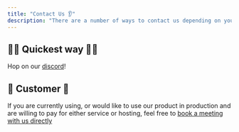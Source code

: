 ```yaml
---
title: "Contact Us 👂"
description: "There are a number of ways to contact us depending on your needs"
---
```


## 🏃‍♀️ Quickest way 🏃‍♀️

Hop on our [discord](https://discord.gg/qaFf7S373c)!

## 👑 Customer 👑

If you are currently using, or would like to use our product in production and are willing to pay for either service or hosting, 
feel free to [book a meeting with us directly](https://calendly.com/anarchy-ai/customer-call)
